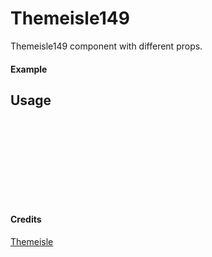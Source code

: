 
<Meta of={Themeisle149} title="Themeisle/Themeisle149" />

# Themeisle149

Themeisle149 component with different props.

#### Example

<Canvas of={Themeisle149.Primary} />

## Usage

```ts
import { Themeisle149 } from "yadl-ui";

const Example = () => {
  return (
      <Themeisle149 />
  );
};

export default Example;
```

#### Credits
[Themeisle](https://themeisle.com/illustrations)
